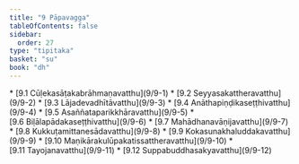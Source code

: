 ```yaml
---
title: "9 Pāpavagga"
tableOfContents: false
sidebar:
  order: 27
type: "tipitaka"
basket: "su"
book: "dh"
---
```



<DynamicBreadcrumb />



<TableOfContents book="dh" section="9">
* [9.1 Cūḷekasāṭakabrāhmaṇavatthu](9/9-1)
* [9.2 Seyyasakattheravatthu](9/9-2)
* [9.3 Lājadevadhītāvatthu](9/9-3)
* [9.4 Anāthapiṇḍikaseṭṭhivatthu](9/9-4)
* [9.5 Asaññataparikkhāravatthu](9/9-5)
* [9.6 Biḷālapādakaseṭṭhivatthu](9/9-6)
* [9.7 Mahādhanavāṇijavatthu](9/9-7)
* [9.8 Kukkuṭamittanesādavatthu](9/9-8)
* [9.9 Kokasunakhaluddakavatthu](9/9-9)
* [9.10 Maṇikārakulūpakatissattheravatthu](9/9-10)
* [9.11 Tayojanavatthu](9/9-11)
* [9.12 Suppabuddhasakyavatthu](9/9-12)
</TableOfContents>